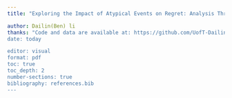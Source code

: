 ```yaml
---
title: "Exploring the Impact of Atypical Events on Regret: Analysis Through Hitchhiker, Car Accident, and Robbery Scenarios"

author: Dailin(Ben) li
thanks: "Code and data are available at: https://github.com/UofT-DailinLi/NHL-Florida-Panthers-Team-Analysis.git 
date: today

editor: visual
format: pdf
toc: true
toc_depth: 2
number-sections: true
bibliography: references.bib
---
```


\newpage